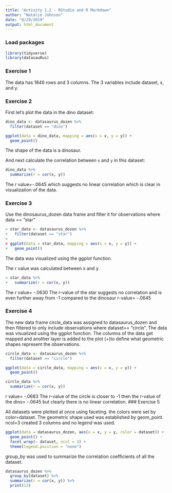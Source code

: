 ```yaml
---
title: "Activity 1.2 - RStudio and R Markdown"
author: "Natalie Johnson"
date: "8/29/2019"
output: html_document
---
```


### Load packages

```r
library(tidyverse) 
library(datasauRus)
```


### Exercise 1

The data has 1846 rows and 3 columns. The 3 variables include dataset, x, and y. 

### Exercise 2


First let's plot the data in the dino dataset:

```r
dino_data <- datasaurus_dozen %>%
  filter(dataset == "dino")

ggplot(data = dino_data, mapping = aes(x = x, y = y)) +
  geom_point()
```

The shape of the data is a dinosaur.

And next calculate the correlation between `x` and `y` in this dataset:

```r
dino_data %>%
  summarize(r = cor(x, y))
```
The r value=-.0645 which suggests no linear correlation which is clear in visualization of the data.

### Exercise 3

Use the dinosaurus_dozen data frame and filter it for observations where data == "star"
```r
> star_data <- datasaurus_dozen %>%
+   filter(dataset == "star")
> 
> ggplot(data = star_data, mapping = aes(x = x, y = y)) +
+   geom_point()
```
The data was visualized using the ggplot function.


The r value was calculated between x and y.
```r
> star_data %>%
+   summarize(r = cor(x, y))
```
The r value= -.0630 The r-value of the star suggests no correlation and is even further away from -1 compared to the dinosaur r-value= -.0645

### Exercise 4

The new data frame circle_data was assigned to datasaurus_dozen and then filtered to only include observations where dataset== "circle". The data was visualized using the ggplot function. The columns of the data get mapped and another layer is added to the plot (+)to define what geometric shapes represent the observations.  

```r
circle_data <- datasaurus_dozen %>%
  filter(dataset == "circle")

ggplot(data = circle_data, mapping = aes(x = x, y = y)) +
  geom_point()
```

```r
circle_data %>%
  summarize(r = cor(x, y))
```
r value= -.0683 The r-value of the circle is closer to -1 then the r-value of the dino= -.0645 but clearly there is no linear correlation. 
### Exercise 5

All datasets were plotted at once using faceting. the colors were set by color=dataset. The geometric shape used was established by geom_point. ncol=3 created 3 columns and no legend was used. 

```r
ggplot(data = datasaurus_dozen, aes(x = x, y = y, color = dataset)) + 
  geom_point() + 
  facet_wrap(~ dataset, ncol = 3) +
  theme(legend.position = "none")
```  

group_by was used to summarize the correlation coefficients of all the dataset. 

```r
datasaurus_dozen %>%
  group_by(dataset) %>%
  summarize(r = cor(x, y)) %>%
  print(13)
```
